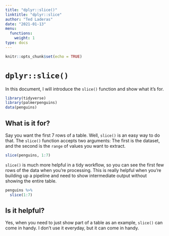 ```yaml
---
title: "dplyr::slice()"
linktitle: "dplyr::slice"
author: "Ted Laderas"
date: "2021-01-13"
menu:
  functions:
    weight: 1
type: docs
---
```


```r
knitr::opts_chunk$set(echo = TRUE)
```

# `dplyr::slice()`

In this document, I will introduce the `slice()` function and show what it's for.

```r
library(tidyverse)
library(palmerpenguins)
data(penguins)
```

## What is it for?

Say you want the first 7 rows of a table. Well, `slice()` is an easy way to do that. The `slice()` function accepts two arguments: The first is the dataset, and the second is the `range` of values you want to extract.

```r
slice(penguins, 1:7)
```

`slice()` is much more helpful in a tidy workflow, so you can see the first few rows of the data when you're processing. This is really helpful when you're building up a pipeline and need to show intermediate output without showing the entire table.

```r
penguins %>%
  slice(1:7)
```

## Is it helpful?

Yes, when you need to just show part of a table as an example, `slice()` can come in handy. I don't use it everyday, but it can come in handy.

